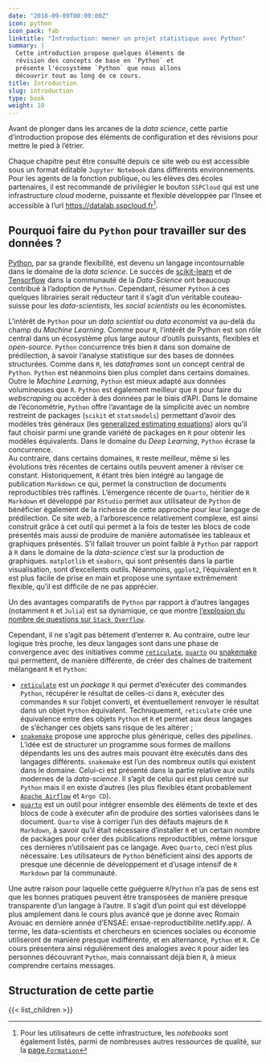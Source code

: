 ```yaml
---
date: "2018-09-09T00:00:00Z"
icon: python
icon_pack: fab
linktitle: "Introduction: mener un projet statistique avec Python"
summary: |
  Cette introduction propose quelques éléments de
  révision des concepts de base en `Python` et
  présente l'écosystème `Python` que nous allons
  découvrir tout au long de ce cours.
title: Introduction
slug: introduction
type: book
weight: 10
---
```


Avant de plonger dans les arcanes de la *data science*, cette partie
d'introduction propose des éléments de configuration et des
révisions pour mettre le pied à l'étrier.

Chaque chapitre peut être consulté depuis ce site web ou 
est accessible sous un format
éditable `Jupyter Notebook` dans différents 
environnements. Pour les agents de la fonction publique, ou
les élèves des écoles partenaires, il est recommandé
de privilégier le bouton `SSPCloud` qui est
une infrastructure _cloud_ moderne, puissante et flexible
développée par l'Insee et accessible à l'url
[https://datalab.sspcloud.fr](https://datalab.sspcloud.fr/home)[^1].

[^1]: Pour les utilisateurs de cette infrastructure, les _notebooks_
sont également listés, parmi de nombreuses autres
ressources de qualité, sur la
[page `Formation`](https://www.sspcloud.fr/formation)

## Pourquoi faire du `Python` pour travailler sur des données ?

[Python](https://www.python.org/), par sa grande flexibilité, est devenu un langage incontournable
dans le domaine de la *data science*.
Le succès de [scikit-learn](https://scikit-learn.org/stable/) et
de [Tensorflow](https://www.tensorflow.org/) dans la communauté
de la *Data-Science* ont beaucoup contribué à l'adoption de `Python`. Cependant,
résumer `Python` à ces quelques librairies serait réducteur tant il s'agit
d'un véritable couteau-suisse pour les *data-scientists*,
les *social scientists* ou les économistes.

L'intérêt de `Python` pour un *data scientist* ou *data economist*
va au-delà du champ du *Machine Learning*.
Comme pour `R`, l'intérêt de Python est son rôle central dans un
écosystème plus large autour d'outils puissants, flexibles et *open-source*.
`Python` concurrence très bien `R` dans son domaine de prédilection, à
savoir l'analyse statistique sur des bases de données structurées. 
Comme dans `R`, les *dataframes* sont un concept central de `Python`.
`Python` est néanmoins bien plus complet dans certains domaines.
Outre le *Machine Learning*,
`Python` est mieux adapté aux données volumineuses que
`R`. `Python` est également meilleur que `R` pour faire
du *webscraping* ou accéder à des données par le biais d'API.
Dans le domaine de l'économétrie, `Python` offre
l'avantage de la simplicité avec un nombre restreint de packages (`scikit` et
`statsmodels`) permettant d'avoir des modèles très généraux
(les [generalized estimating equations](https://www.statsmodels.org/stable/gee.html))
alors qu'il faut
choisir parmi une grande variété de packages en `R` pour obtenir les
modèles équivalents. Dans le domaine du _Deep Learning_, `Python` écrase
la concurrence.  
Au contraire, dans certains domaines, `R` reste meilleur, même si les 
évolutions très récentes de certains outils peuvent amener à réviser
ce constant. Historiquement,
`R` étant très bien intégré au langage de publication `Markdown` ce qui,
permet la construction de documents reproductibles très raffinés. 
L'émergence récente de `Quarto`, héritier de `R Markdown` et
développé par `RStudio` permet aux utilisateur de `Python` de bénéficier
également de la richesse de cette approche pour leur langage de prédilection.
Ce site *web*, à l'arborescence relativement complexe, est ainsi 
construit grâce à cet outil qui permet à la fois de tester les blocs
de code présentés mais aussi de produire de manière automatisée les 
tableaux et graphiques présentés. S'il fallait trouver un point faible
à `Python` par rapport à `R` dans le domaine de la _data-science_ 
c'est sur la production de graphiques. `matplotlib` et `seaborn`, qui sont
présentés dans la partie visualisation, sont d'excellents outils. Néanmoins,
`ggplot2`, l'équivalent en `R` est plus facile de prise en main et
propose une syntaxe extrêmement flexible, qu'il est difficile de ne pas
apprécier.

Un des avantages comparatifs de `Python` par rapport à d'autres
langages (notamment `R` et `Julia`) est sa dynamique,
ce que montre [l'explosion du nombre de questions
sur `Stack Overflow`](https://towardsdatascience.com/python-vs-r-for-data-science-6a83e4541000).

Cependant, il ne s'agit pas bêtement d'enterrer `R`.
Au contraire, outre leur logique très proche,
les deux langages sont dans une phase de convergence avec des initiatives comme
[`reticulate`](https://rstudio.github.io/reticulate/),
[`quarto`](https://quarto.org/) ou
[snakemake](https://snakemake.readthedocs.io/en/stable/tutorial/basics.html) qui 
permettent, de manière différente, de créer des chaînes de traitement
mélangeant `R` et `Python`:

- [`reticulate`](https://rstudio.github.io/reticulate/) est un _package_ `R` qui 
permet d'exécuter des commandes `Python`, récupérer le résultat de celles-ci
dans `R`, exécuter des commandes `R` sur l'objet converti, et éventuellement
renvoyer le résultat dans un objet `Python` équivalent. Techniquement,
`reticulate` crée une équivalence entre des objets `Python` et `R` et permet
aux deux langages de s'échanger ces objets sans risque de les altérer ;
- [`snakemake`](https://snakemake.readthedocs.io/en/stable/tutorial/basics.html)
propose une approche plus générique, celles des _pipelines_. L'idée est 
de structurer un programme sous formes de maillons dépendants les uns des autres
mais pouvant être exécutés dans des langages différents. `snakemake` est
l'un des nombreux outils qui existent dans le domaine. Celui-ci est présenté
dans la partie relative aux outils modernes de la _data-science_. 
Il s'agit
de celui qui est plus centré sur `Python` mais il en existe d'autres (les
plus flexibles étant
probablement [`Apache Airflow`](https://airflow.apache.org/docs/apache-airflow/stable/tutorial.html)
et `Argo CD`).
- [`quarto`](https://quarto.org/) est un outil pour intégrer ensemble des
éléments de texte et des blocs de code à exécuter afin de produire des
sorties valorisées dans le document. `Quarto` vise à corriger l'un des
défauts majeurs de `R Markdown`, à savoir qu'il était nécessaire d'installer
`R` et un certain nombre de packages
pour créer des publications reproductibles, même lorsque ces dernières
n'utilisaient
pas ce langage. Avec `Quarto`, ceci n'est plus nécessaire. Les utilisateurs
de `Python` bénéficient ainsi des apports de presque une décennie
de développement et d'usage intensif de `R Markdown` par la communauté. 

Une autre raison pour laquelle cette guéguerre `R`/`Python` n'a pas
de sens est que les bonnes
pratiques peuvent être transposées de manière presque transparente d'un
langage à l'autre. Il s'agit d'un point qui est développé plus amplement
dans le cours plus avancé que je donne avec Romain Avouac en dernière année
d'ENSAE: ensae-reproductibilite.netlify.app/. 
A terme, les data-scientists et chercheurs en sciences sociales ou 
économie utiliseront
de manière presque indifférente, et en alternance, `Python` et `R`. Ce cours
présentera ainsi régulièrement des analogies avec `R` pour aider les
personnes découvrant `Python`, mais connaissant déjà bien `R`, à 
mieux comprendre certains messages.


## Structuration de cette partie

{{< list_children >}}
